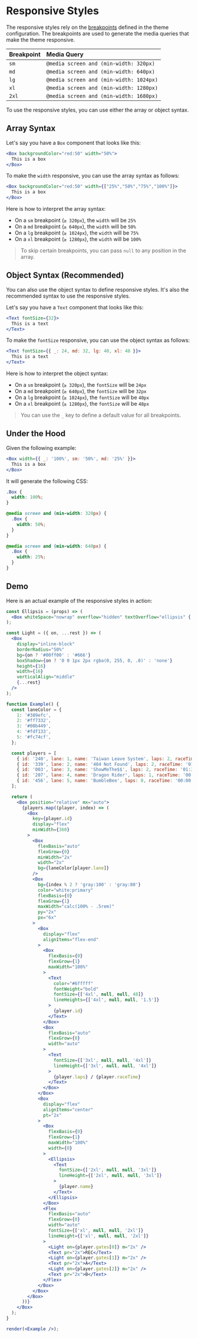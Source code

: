 # Responsive Styles

The responsive styles rely on the [breakpoints](breakpoints) defined in the theme configuration. The breakpoints are used to generate the media queries that make the theme responsive.

| Breakpoint | Media Query |
| :--------- | :---------- |
| `sm` | `@media screen and (min-width: 320px)` |
| `md` | `@media screen and (min-width: 640px)` |
| `lg` | `@media screen and (min-width: 1024px)` |
| `xl` | `@media screen and (min-width: 1280px)` |
| `2xl` | `@media screen and (min-width: 1680px)` |

To use the responsive styles, you can use either the array or object syntax.

## Array Syntax

Let's say you have a `Box` component that looks like this:

```jsx disabled
<Box backgroundColor="red:50" width="50%">
  This is a box
</Box>
```

To make the `width` responsive, you can use the array syntax as follows:

```jsx disabled
<Box backgroundColor="red:50" width={["25%","50%","75%","100%"]}>
  This is a box
</Box>
```

Here is how to interpret the array syntax:

* On a `sm` breakpoint (`≥ 320px`), the `width` will be `25%`
* On a `md` breakpoint (`≥ 640px`), the `width` will be `50%`
* On a `lg` breakpoint (`≥ 1024px`), the `width` will be `75%`
* On a `xl` breakpoint (`≥ 1280px`), the `width` will be `100%`

> To skip certain breakpoints, you can pass `null` to any position in the array.

## Object Syntax (Recommended)

You can also use the object syntax to define responsive styles. It's also the recommended syntax to use the responsive styles.

Let's say you have a `Text` component that looks like this:

```jsx disabled
<Text fontSize={32}>
  This is a text
</Text>
```

To make the `fontSize` responsive, you can use the object syntax as follows:

```jsx disabled
<Text fontSize={{ _: 24, md: 32, lg: 40, xl: 48 }}>
  This is a text
</Text>
```

Here is how to interpret the object syntax:

* On a `sm` breakpoint (`≥ 320px`), the `fontSize` will be `24px`
* On a `md` breakpoint (`≥ 640px`), the `fontSize` will be `32px`
* On a `lg` breakpoint (`≥ 1024px`), the `fontSize` will be `40px`
* On a `xl` breakpoint (`≥ 1280px`), the `fontSize` will be `48px`

> You can use the `_` key to define a default value for all breakpoints.

## Under the Hood

Given the following example:

```jsx disabled
<Box width={{ _: '100%', sm: '50%', md: '25%' }}>
  This is a box
</Box>
```

It will generate the following CSS:

```css
.Box {
  width: 100%;
}

@media screen and (min-width: 320px) {
  .Box {
    width: 50%;
  }
}

@media screen and (min-width: 640px) {
  .Box {
    width: 25%;
  }
}
```

## Demo

Here is an actual example of the responsive styles in action:

```jsx noInline
const Ellipsis = (props) => (
  <Box whiteSpace="nowrap" overflow="hidden" textOverflow="ellipsis" {...props} />
);

const Light = ({ on, ...rest }) => (
  <Box
    display="inline-block"
    borderRadius="50%"
    bg={on ? '#00ff00' : '#666'}
    boxShadow={on ? '0 0 1px 2px rgba(0, 255, 0, .8)' : 'none'}
    height={16}
    width={16}
    verticalAlign="middle"
    {...rest}
  />
);

function Example() {
  const laneColor = {
    1: '#389efc',
    2: '#ff7332',
    3: '#00b449',
    4: '#fdf133',
    5: '#fc74cf',
  };

  const players = [
    { id: '240', lane: 1, name: 'Taiwan Leave System', laps: 2, raceTime: '01:20.592', gates: [1, 1, 1] },
    { id: '339', lane: 2, name: '404 Not Found', laps: 2, raceTime: '01:24.036', gates: [1, 1, 1] },
    { id: '003', lane: 3, name: 'ShowMeThe$$', laps: 2, raceTime: '01:37.890', gates: [1, 1, 0] },
    { id: '207', lane: 4, name: 'Dragon Rider', laps: 1, raceTime: '00:49.211', gates: [1, 1, 0] },
    { id: '456', lane: 5, name: 'BumbleBee', laps: 0, raceTime: '00:00.000', gates: [1, 1, 1] },
  ];

  return (
    <Box position="relative" mx="auto">
      {players.map((player, index) => (
        <Box
          key={player.id}
          display="flex"
          minWidth={360}
        >
          <Box
            flexBasis="auto"
            flexGrow={0}
            minWidth="2x"
            width="2x"
            bg={laneColor[player.lane]}
          />
          <Box
            bg={index % 2 ? 'gray:100' : 'gray:80'}
            color="white:primary"
            flexBasis={0}
            flexGrow={1}
            maxWidth="calc(100% - .5rem)"
            py="2x"
            px="6x"
          >
            <Box
              display="flex"
              alignItems="flex-end"
            >
              <Box
                flexBasis={0}
                flexGrow={1}
                maxWidth="100%"
              >
                <Text
                  color="#6fffff"
                  fontWeight="bold"
                  fontSize={['4xl', null, null, 48]}
                  lineHeights={['4xl', null, null, '1.5']}
                >
                  {player.id}
                </Text>
              </Box>
              <Box
                flexBasis="auto"
                flexGrow={0}
                width="auto"
              >
                <Text
                  fontSize={['3xl', null, null, '4xl']}
                  lineHeight={['3xl', null, null, '4xl']}
                >
                  {player.laps} / {player.raceTime}
                </Text>
              </Box>
            </Box>
            <Box
              display="flex"
              alignItems="center"
              pt="2x"
            >
              <Box
                flexBasis={0}
                flexGrow={1}
                maxWidth="100%"
                width={0}
              >
                <Ellipsis>
                  <Text
                    fontSize={['2xl', null, null, '3xl']}
                    lineHeight={['2xl', null, null, '3xl']}
                  >
                    {player.name}
                  </Text>
                </Ellipsis>
              </Box>
              <Flex
                flexBasis="auto"
                flexGrow={0}
                width="auto"
                fontSize={['xl', null, null, '2xl']}
                lineHeight={['xl', null, null, '2xl']}
              >
                <Light on={player.gates[0]} m="2x" />
                <Text pr="2x">REC</Text>
                <Light on={player.gates[1]} m="2x" />
                <Text pr="2x">A</Text>
                <Light on={player.gates[2]} m="2x" />
                <Text pr="2x">B</Text>
              </Flex>
            </Box>
          </Box>
        </Box>
      ))}
    </Box>
  );
}

render(<Example />);
```
